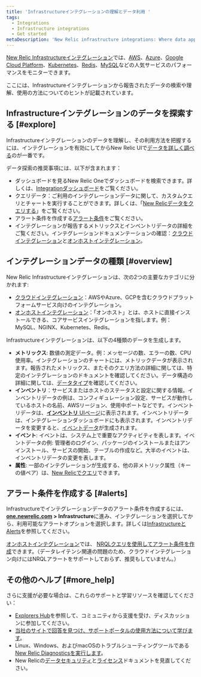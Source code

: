 ```yaml
---
title: 'Infrastructureインテグレーションの理解とデータ利用 '
tags:
  - Integrations
  - Infrastructure integrations
  - Get started
metaDescription: 'New Relic infrastructure integrations: Where data appears in New Relic UI, how data is structured, and tips on how to use the data.'
---
```


[New Relic Infrastructureインテグレーション](/docs/infrastructure/integrations)では、[AWS](/docs/infrastructure/amazon-integrations/aws-integrations-list)、[Azure](/docs/infrastructure/microsoft-azure-integrations/azure-integrations-list)、[Google Cloud Platform](/docs/integrations/google-cloud-platform-integrations/getting-started/introduction-google-cloud-platform-integrations)、[Kubernetes](/docs/integrations/kubernetes-integration/installation/kubernetes-installation-configuration)、[Redis](/docs/integrations/host-integrations/host-integrations-list/redis-monitoring-integration)、[MySQL](/docs/infrastructure/host-integrations/host-integrations-list/mySQL/mysql-integration)などの人気サービスのパフォーマンスをモニターできます。

ここには、Infrastructureインテグレーションから報告されたデータの検索や理解、使用の方法についてのヒントが記載されています。

## Infrastructureインテグレーションのデータを探索する [#explore]

Infrastructureインテグレーションのデータを理解し、その利用方法を把握するには、インテグレーションを有効にしてからNew Relic UIで[データを詳しく調べる](/docs/query-your-data/explore-query-data/data-explorer/introduction-data-explorer)のが一番です。

データ探索の推奨事項には、以下が含まれます：

* ダッシュボードを見るNew Relic Oneでダッシュボードを検索できます。詳しくは、[Integrationダッシュボード](/docs/integrations/new-relic-integrations/getting-started/infrastructure-integration-dashboards-charts)をご覧ください。
* クエリデータ：ご利用のインテグレーションデータに関して、カスタムクエリとチャートを実行することができます。詳しくは、「[New Relicデータをクエリする](/docs/using-new-relic/data/understand-data/query-new-relic-data)」をご覧ください。
* アラート条件を作成する[アラート条件](#alerts)をご覧ください。
* インテグレーションが報告するメトリックスとインベントリデータの詳細をご覧ください。インテグレーションドキュメンテーションの確認：[クラウドインテグレーション](/docs/integrations/new-relic-integrations/getting-started/introduction-infrastructure-integrations#cloud)と[オンホストインテグレーション](/docs/integrations/new-relic-integrations/getting-started/introduction-infrastructure-integrations)。

## インテグレーションデータの種類 [#overview]

New Relic Infrastructureインテグレーションは、次の2つの主要なカテゴリに分かれます:

* [クラウドインテグレーション](/docs/integrations/new-relic-integrations/getting-started/introduction-infrastructure-integrations#cloud)：AWSやAzure、GCPを含むクラウドプラットフォームサービス向けのインテグレーション。
* [オンホストインテグレーション](/docs/integrations/new-relic-integrations/getting-started/introduction-infrastructure-integrations#on-host)：「オンホスト」とは、ホストに直接インストールできる、コアサービスインテグレーションを指します。例：MySQL、NGINX、Kubernetes、Redis。

Infrastructureインテグレーションは、以下の4種類のデータを生成します。

* **メトリックス**: 数値の測定データ。例：メッセージの数、エラーの数、CPU使用率。インテグレーションのチャートには、メトリックデータが表示されます。報告されたメトリックス、またそのクエリ方法の詳細に関しては、特定のインテグレーションのドキュメントを確認してください。データ構造の詳細に関しては、[データタイプ](/docs/using-new-relic/data/understand-data/new-relic-data-types#metric-event-attributes)を確認してください。
* **インベントリ**：サービスまたはホストのステータスと設定に関する情報。インベントリデータの例は、コンフィギュレーション設定、サービスが動作しているホストの名前、AWSリージョン、使用中ポートなどです。インベントリデータは、[**インベントリ** UIページ](/docs/infrastructure/infrastructure-ui-pages/infra-ui-pages/infrastructure-inventory-page-search-your-entire-infrastructure)に表示されます。インベントリデータは、インテグレーションダッシュボードにも表示されます。インベントリデータを変更すると、[イベントデータ](#event-data)が生成されます。
* **イベント**: イベントは、システム上で重要なアクティビティを表します。イベントデータの例: 管理者のログイン、パッケージのインストールまたはアンインストール、サービスの開始、テーブルの作成など。大半のイベントは、 インベントリデータの変更を表します。
* **属性**: 一部のインテグレーションが生成する、他の非メトリック属性（キーの値ペア）は、[New Relicでクエリ](/docs/using-new-relic/data/understand-data/query-new-relic-data)できます。

## アラート条件を作成する [#alerts]

Infrastructureでインテグレーションデータのアラート条件を作成するには、**[one.newrelic.com](http://one.newrelic.com) > Infrastructure**に進み、インテグレーションを選択してから、利用可能なアラートオプションを選択します。詳しくは[InfrastructureとAlerts](/docs/infrastructure/new-relic-infrastructure/infrastructure-alert-conditions/infrastructure-alerts-add-edit-or-view-host-alert-information)を参照してください。

[オンホストインテグレーション](/docs/integrations/host-integrations/host-integrations-list)では、 [NRQLクエリを使用してアラート条件を作成](/docs/alerts/new-relic-alerts/defining-conditions/create-alert-conditions-nrql-queries)できます。（データレイテンシ関連の問題のため、クラウドインテグレーション向けにはNRQLアラートをサポートしておらず、推奨もしていません。）

## その他のヘルプ [#more_help]

さらに支援が必要な場合は、これらのサポートと学習リソースを確認してください：

* [Explorers Hub](https://discuss.newrelic.com/)を参照して、コミュニティから支援を受け、ディスカッションに参加してください。
* [当社のサイトで回答を見つけ、サポートポータルの使用方法について学びます](/docs/using-new-relic/welcome-new-relic/get-started/find-help-use-support-portal)。
* Linux、Windows、およびmacOSのトラブルシューティングツールである[New Relic Diagnosticsを実行します](/docs/using-new-relic/cross-product-functions/troubleshooting/new-relic-diagnostics)。
* New Relicの[データセキュリティ](/docs/security)と[ライセンス](/docs/licenses)ドキュメントを見直してください。
